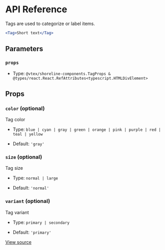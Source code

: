 # API Reference

Tags are used to categorize or label items.

```jsx
<Tag>Short text</Tag>
```

## Parameters

### `props`

- Type: `@vtex/shoreline-components.TagProps & @types/react.React.RefAttributes<typescript.HTMLDivElement>`

## Props

### `color` (optional)

Tag color

- Type: `blue | cyan | gray | green | orange | pink | purple | red | teal | yellow`

- Default: `'gray'`

### `size` (optional)

Tag size

- Type: `normal | large`

- Default: `'normal'`

### `variant` (optional)

Tag variant

- Type: `primary | secondary`

- Default: `'primary'`

[View source](https://github.com/vtex/shoreline/blob/261574dcf/packages/components/src/tag/tag.tsx#L10)
